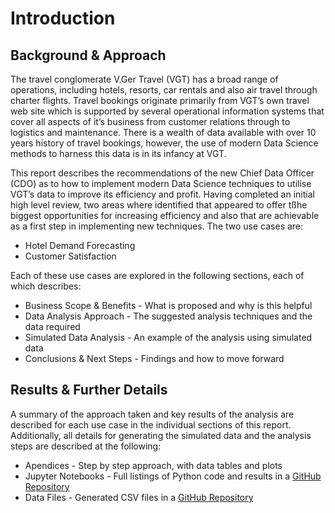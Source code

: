 # Introduction

## Background & Approach

The travel conglomerate V.Ger Travel (VGT) has a broad range of operations, including hotels, resorts, car rentals and also air travel through charter flights. Travel bookings originate primarily from VGT's own travel web site which is supported by several operational information systems that cover all aspects of it's business from customer relations through to logistics and maintenance. There is a wealth of data available with over 10 years history of travel bookings, however, the use of modern Data Science methods to harness this data is in its infancy at VGT.

This report describes the recommendations of the new Chief Data Officer (CDO) as to how to implement modern Data Science techniques to utilise VGT's data to improve its efficiency and profit. Having completed an initial high level review, two areas where identified that appeared to offer tßhe biggest opportunities for increasing efficiency and also that are achievable as a first step in implementing new techniques. The two use cases are:

-   Hotel Demand Forecasting
-   Customer Satisfaction

Each of these use cases are explored in the following sections, each of which describes:

-   Business Scope & Benefits - What is proposed and why is this helpful
-   Data Analysis Approach - The suggested analysis techniques and the data required
-   Simulated Data Analysis - An example of the analysis using simulated data
-   Conclusions & Next Steps - Findings and how to move forward

## Results & Further Details

A summary of the approach taken and key results of the analysis are described for each use case in the individual sections of this report. Additionally, all details for generating the simulated data and the analysis steps are described at the following:

-   Apendices - Step by step approach, with data tables and plots
-   Jupyter Notebooks - Full listings of Python code and results in a [GitHub Repository](https://github.com/StuartG24/Travel_Co_Analysis "GitHub")
-   Data Files - Generated CSV files in a [GitHub Repository](https://github.com/StuartG24/Travel_Co_Analysis "GitHub")